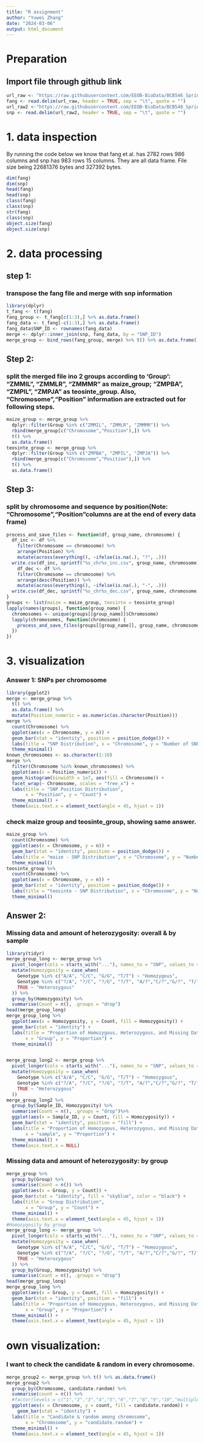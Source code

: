 ```yaml
---
title: "R assignment"
author: "Yuwei Zhang"
date: "2024-03-06"
output: html_document
---
```

# Preparation
## Import file through github link
```r
url_raw <- "https://raw.githubusercontent.com/EEOB-BioData/BCB546_Spring2024/main/assignments/UNIX_Assignment/fang_et_al_genotypes.txt"
fang <- read.delim(url_raw, header = TRUE, sep = "\t", quote = "")
url_raw2 <-"https://raw.githubusercontent.com/EEOB-BioData/BCB546_Spring2024/main/assignments/UNIX_Assignment/snp_position.txt"
snp <- read.delim(url_raw2, header = TRUE, sep = "\t", quote = "")
```

# 1. data inspection
By running the code below we know that fang et al. has 2782 rows 986 columns and snp has 983 rows 15 columns. They are all data frame. File size being 22681376 bytes and 327392 bytes.
```r
dim(fang)
dim(snp)
head(fang)
head(snp)
class(fang)
class(snp)
str(fang)
class(snp)
object.size(fang)
object.size(snp)
```

# 2. data processing
## step 1: 
### transpose the fang file and merge with snp information
```r
library(dplyr)
t_fang <- t(fang)
fang_group <- t_fang[c(1:3),] %>% as.data.frame()
fang_data <- t_fang[-c(1:3),] %>% as.data.frame()
fang_data$SNP_ID <- rownames(fang_data)
merge <- dplyr::inner_join(snp, fang_data, by = "SNP_ID")
merge_group <- bind_rows(fang_group, merge) %>% t() %>% as.data.frame()
```

## Step 2: 
### split the merged file ino 2 groups according to 'Group': "ZMMIL", "ZMMLR", "ZMMMR" as maize_group; "ZMPBA", "ZMPIL", "ZMPJA" as teosinte_group. Also, "Chromosome","Position" information are extracted out for following steps.
```r
maize_group <- merge_group %>%
  dplyr::filter(Group %in% c("ZMMIL", "ZMMLR", "ZMMMR")) %>%
  rbind(merge_group[c("Chromosome","Position"),]) %>%
  t() %>%
  as.data.frame()
teosinte_group <- merge_group %>%
  dplyr::filter(Group %in% c("ZMPBA", "ZMPIL", "ZMPJA")) %>%
  rbind(merge_group[c("Chromosome","Position"),]) %>%
  t() %>%
  as.data.frame()
```

## Step 3: 
### split by chromosome and sequence by position(Note: "Chromosome","Position"columns are at the end of every data frame)
```r
process_and_save_files <- function(df, group_name, chromosome) {
  df_inc <- df %>%
    filter(Chromosome == chromosome) %>%
    arrange(Position) %>%
    mutate(across(everything(), ~ifelse(is.na(.), "?", .)))  
  write.csv(df_inc, sprintf("%s_chr%s_inc.csv", group_name, chromosome), row.names = FALSE, quote = FALSE)
    df_dec <- df %>%
    filter(Chromosome == chromosome) %>%
    arrange(desc(Position)) %>%
    mutate(across(everything(), ~ifelse(is.na(.), "-", .)))  
  write.csv(df_dec, sprintf("%s_chr%s_dec.csv", group_name, chromosome), row.names = FALSE, quote = FALSE)
}
groups <- list(maize = maize_group, teosinte = teosinte_group)
lapply(names(groups), function(group_name) {
  chromosomes <- unique(groups[[group_name]]$Chromosome)
  lapply(chromosomes, function(chromosome) {
    process_and_save_files(groups[[group_name]], group_name, chromosome)
  })
})
```
# 3. visualization
### Answer 1: SNPs per chromosome
```r
library(ggplot2)
merge <- merge_group %>%
  t() %>%
  as.data.frame() %>%
  mutate(Position_numeric = as.numeric(as.character(Position)))
merge %>%
  count(Chromosome) %>%
  ggplot(aes(x = Chromosome, y = n)) +
  geom_bar(stat = "identity", position = position_dodge()) +
  labs(title = "SNP Distribution", x = "Chromosome", y = "Number of SNPs")+
  theme_minimal()
known_chromosomes <- as.character(1:10)  
merge %>%
  filter(Chromosome %in% known_chromosomes) %>%  
  ggplot(aes(x = Position_numeric)) +  
  geom_histogram(binwidth = 1e7, aes(fill = Chromosome)) +
  facet_wrap(~ Chromosome, scales = "free_x") + 
  labs(title = "SNP Position Distribution",
       x = "Position", y = "Count") +
  theme_minimal() +
  theme(axis.text.x = element_text(angle = 45, hjust = 1))
```

### check maize group and teosinte_group, showing same answer.
```r
maize_group %>%
  count(Chromosome) %>%
  ggplot(aes(x = Chromosome, y = n)) +
  geom_bar(stat = "identity", position = position_dodge()) +
  labs(title = "maize - SNP Distribution", x = "Chromosome", y = "Number of SNPs")+
  theme_minimal()
teosinte_group %>%
  count(Chromosome) %>%
  ggplot(aes(x = Chromosome, y = n)) +
  geom_bar(stat = "identity", position = position_dodge()) +
  labs(title = "teosinte - SNP Distribution", x = "Chromosome", y = "Number of SNPs")+
  theme_minimal()
```
## Answer 2: 
### Missing data and amount of heterozygosity: overall & by sample
```r
library(tidyr)
merge_group_long <- merge_group %>%
  pivot_longer(cols = starts_with("..."), names_to = "SNP", values_to = "Genotype") %>%
  mutate(Homozygosity = case_when(
    Genotype %in% c("A/A", "C/C", "G/G", "T/T") ~ "Homozygous",
    Genotype %in% c("?/A", "?/C", "?/G", "?/T", "A/?","C/?","G/?", "T/?","?/?") ~ "Missing",
    TRUE ~ "Heterozygous"
  )) %>%
  group_by(Homozygosity) %>%
  summarise(Count = n(), .groups = "drop")
head(merge_group_long)
merge_group_long %>%
  ggplot(aes(x = Homozygosity, y = Count, fill = Homozygosity)) +
  geom_bar(stat = "identity") +
  labs(title = "Proportion of Homozygous, Heterozygous, and Missing Data",
       x = "Group", y = "Proportion") +
  theme_minimal()


merge_group_long2 <- merge_group %>%
  pivot_longer(cols = starts_with("..."), names_to = "SNP", values_to = "Genotype") %>%
  mutate(Homozygosity = case_when(
    Genotype %in% c("A/A", "C/C", "G/G", "T/T") ~ "Homozygous",
    Genotype %in% c("?/A", "?/C", "?/G", "?/T", "A/?","C/?","G/?", "T/?","?/?") ~ "Missing",
    TRUE ~ "Heterozygous"
  ))
merge_group_long2 %>%
  group_by(Sample_ID, Homozygosity) %>%
  summarise(Count = n(), .groups = "drop")%>%
  ggplot(aes(x = Sample_ID, y = Count, fill = Homozygosity)) +  
  geom_bar(stat = "identity", position = "fill") +  
  labs(title = "Proportion of Homozygous, Heterozygous, and Missing Data by sample",
       x = "sample", y = "Proportion") +
  theme_minimal() +
  theme(axis.text.x = NULL) 
```


### Missing data and amount of heterozygosity: by group
```r
merge_group %>%
  group_by(Group) %>%
  summarise(Count = n()) %>%
  ggplot(aes(x = Group, y = Count)) +
  geom_bar(stat = "identity", fill = "skyblue", color = "black") +
  labs(title = "Group Distribution",
       x = "Group", y = "Count") +
  theme_minimal() +
  theme(axis.text.x = element_text(angle = 45, hjust = 1)) 
#Homozygosity by group
merge_group_long <- merge_group %>%
  pivot_longer(cols = starts_with("..."), names_to = "SNP", values_to = "Genotype") %>%
  mutate(Homozygosity = case_when(
    Genotype %in% c("A/A", "C/C", "G/G", "T/T") ~ "Homozygous",
    Genotype %in% c("?/A", "?/C", "?/G", "?/T", "A/?","C/?","G/?", "T/?","?/?") ~ "Missing",
    TRUE ~ "Heterozygous"
  )) %>%
  group_by(Group, Homozygosity) %>%
  summarise(Count = n(), .groups = "drop")
head(merge_group_long)
merge_group_long %>%
  ggplot(aes(x = Group, y = Count, fill = Homozygosity)) +  
  geom_bar(stat = "identity", position = "fill") +  
  labs(title = "Proportion of Homozygous, Heterozygous, and Missing Data by Group",
       x = "Group", y = "Proportion") +
  theme_minimal() +
  theme(axis.text.x = element_text(angle = 45, hjust = 1))  
```
# own visualization: 
### I want to check the candidate & random in every chromosome.
```r
merge_group2 <- merge_group %>% t() %>% as.data.frame()
merge_group2 %>%
  group_by(Chromosome, candidate.random) %>%
  summarise(count = n()) %>%
  #factor(levels = c("1","2","3","4","5","6","7","8","9","10","multiple","unknown")) %>%
  ggplot(aes(x = Chromosome, y = count, fill = candidate.random)) +
    geom_bar(stat = "identity") +  
  labs(title = "Candidate & random among chromosome",
       x = "Chromosome", y = "candidate.random") +
  theme_minimal() +
  theme(axis.text.x = element_text(angle = 45, hjust = 1))  
```

